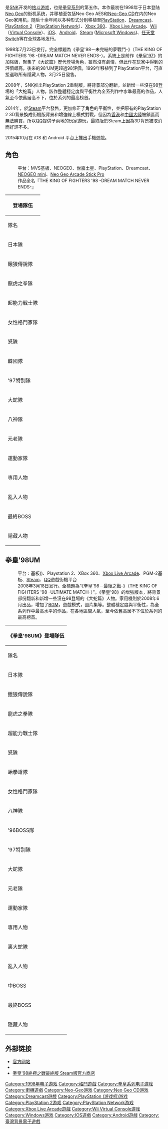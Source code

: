 {{noteTA
|G1=Games
}}
{{unreferenced|time=2016-06-26T09:27:53+00:00}}
{{Infobox VG
| title = 拳皇'98
| japanese = ザ・キング・オブ・ファイターズ'98
| english = The King of Fighters '98
| image = 
| caption = 
| developer = [[SNK|SNK]]
| publisher = SNK
|designer  = 
| producer = [[西山隆志|西山隆志]]
|release   =  {{Infobox VG/C | 1998年7月23日 |'''街机'''<br />{{vgr|JP|July 23, 1998}}'''Neo Geo'''<br />{{vgr|JP|September 23, 1998}}'''Neo-Geo CD'''<br />{{vgr|JP|December 23, 1998}}'''PlayStation'''<br />{{vgr|JP|March 25, 1999|JP|June 28, 2007<small>（PSN）</small>}} '''Dreamcast'''<br />{{vgr|JP|June 24, 1999|NA|September 30, 1999}}'''PlayStation 2'''{{vgr|JP|November 19, 2014<small>（PSN）</small>}}'''Wii Virtual Console'''<br />{{vgr|JP|October 23, 2012|NA|March 7, 2013|EU|May 30, 2013}}'''iOS、Android'''<br />{{vgr|WW|July 24, 2014}}'''Microsoft Windows'''{{vgr|WW|December 16, 2014}}'''Nintendo Switch'''{{vgr|WW|March 9, 2017}} }}
| series = [[拳皇系列|拳皇系列]]
| genre = [[格斗游戏|格斗游戏]]
| modes = [[单人电子游戏|单人]]、[[多人电子游戏|多人]]
| cabinet = 直立
|arcade system = 
|display   = 
|platforms = [[SNK|MVS街机]]、[[Neo_Geo|Neo Geo]]、[[Neo-Geo_CD|Neo-Geo CD]]、[[PlayStation_(遊戲機)|PlayStation]]、[[Dreamcast|Dreamcast]]、[[PlayStation_2|PlayStation 2]]（[[PlayStation_Network|PlayStation Network]]）、[[Xbox_360|Xbox 360]]、[[Xbox_Live_Arcade|Xbox Live Arcade]]、[[Wii|Wii]]（[[Virtual_Console|Virtual Console]]）、[[iOS|iOS]]、[[Android|Android]]、[[Microsoft_Windows|Microsoft Windows]]、[[任天堂Switch|任天堂Switch]]、[[QQ|QQ]]遊戲街機平台
}}

{{Vgname|拳皇'98|na=The King of Fighters '98: The Slugfest|ja=ザ・キング・オブ・ファイターズ'98 Dream Match Never Ends}}是[[SNK|SNK]]开发的[[格斗游戏|格斗游戏]]，也是[[拳皇系列|拳皇系列]]的第五作。本作最初在1998年于日本登陆[[Neo_Geo|Neo Geo]]的街机系统，并移植至包括Neo Geo AES和[[Neo-Geo_CD|Neo-Geo CD]]在内的Neo Geo家用机，随后十余年间以多种形式分别移植至[[PlayStation_(遊戲機)|PlayStation]]、[[Dreamcast|Dreamcast]]、[[PlayStation_2|PlayStation 2]]（[[PlayStation_Network|PlayStation Network]]）、[[Xbox_360|Xbox 360]]、[[Xbox_Live_Arcade|Xbox Live Arcade]]、[[Wii|Wii]]（[[Virtual_Console|Virtual Console]]）、[[iOS|iOS]]、[[Android|Android]]、[[Steam|Steam]] ([[Microsoft_Windows|Microsoft Windows]])、[[任天堂Switch|任天堂Switch]]等在全球各地发行。

1998年7月23日发行。完全標題為《拳皇'98－未完結的夢戰鬥-》（THE KING OF FIGHTERS '98 -DREAM MATCH NEVER ENDS-）。系統上是前作《[[拳皇'97|拳皇'97]]》的加強版，聚集了《大蛇篇》歷代登場角色，雖然沒有劇情，但此作在玩家中得到的評價頗高，後來的98'UM更超過98評價。1999年移植到了PlayStation平台，可直接選取所有隱藏人物，3月25日發售。

2008年，SNK推出PlayStation 2重制版{{Vgname|拳皇'98 最後之戰|en=The King of Fighters '98: Ultimate Match}}，將背景部分翻新，並新增一些沒在98登場的「大蛇篇」人物。該作整體穩定度與平衡性為全系列作中水準最高的作品，人氣至今依舊居高不下，位於系列的最高榜首。

2014年，於[[Steam|Steam]]平台發售{{Vgname|拳皇'98 最後之戰最終版|en=The King of Fighters '98: Ultimate Match Final Edition}}，更加修正了角色的平衡性，並把原有的PlayStation 2 3D背景換成街機版背景和增強線上模式對戰，但因為[[香港|香港]]和[[中國大陸|中國大陸]]被鎖區而無法購買，所以[[QQ|QQ]]提供予兩地的玩家游玩，最終版於Steam上因為3D背景被取消而好評不多。

2015年10月在 iOS 和 Android 平台上推出{{Vgname|拳皇98 終極之戰OL}}手機遊戲。

== 角色 ==
: 平台：MVS基板、NEOGEO、世嘉土星、PlayStation、Dreamcast、[[NEOGEO_mini|NEOGEO mini]]、[[Neo_Geo_Arcade_Stick_Pro|Neo Geo Arcade Stick Pro]]
:作品全名『THE KING OF FIGHTERS '98 -DREAM MATCH NEVER ENDS-』 

{{main|拳皇系列角色列表}}

{| class="wikitable" style="text-align:center"
! colspan="4"|登場隊伍
|-
!  隊名 || colspan="3"| 成員
|-
! 日本隊
| 草薙 京（KYO KUSANAGI） || 二階堂 紅丸（BENIMARU NIKADO） || 大門 五郎（GORO DAIMON）
|-
! 餓狼傳說隊
| 泰利・柏格（TERRY BOGARD） || 安迪・柏格（ANDY BOGARD） || 東丈（JOE HIGASHI）
|-
! 龍虎之拳隊
| 坂崎 良（RYO SAKAZAKI） || 羅伯特・加西亞（ROBERT GARCIA） || 坂崎 百合（YURI SAKAZAKI）
|-
! 超能力戰士隊
| 麻宮 雅典娜（ATHENA ASAMIYA） || 椎拳崇（SIE KENSOU） || 鎮元齋（CHIN GENTSAI）
|-
! 女性格鬥家隊
| 神樂 千鶴（CHIZURU KAGURA） || 不知火 舞（MAI SHIRANUI） || 瓊（KING）
|-
! 怒隊
| 蕾歐娜・海頓（LEONA HEIDERN） || 拉爾夫・瓊斯（RALF JONES） || 克拉克・史提爾（CLARK STILL）
|-
! 韓國隊
| 金卡法／金家藩（KIM KAPHWAN） || 陳可漢／陳國漢（CHANG KOEHAN） || 邱豐凱／蔡寶奇（CHOI BOUNGE）
|-
! '97特别隊
| 山崎 龍二（RYUJI YAMAZAKI） || 布魯・瑪莉（BLUE MARY） || 比利・卡恩（BILLY KANE）
|-
! 大蛇隊
| 七枷 社（YASHIRO NANAKASE） || 雪露米（SHERMIE） || 克里斯（CHRIS）
|-
! 八神隊
| 八神 庵（IORI YAGAMI） || 瑪卓亞（MATURE） || 拜絲（VICE）
|-
! 元老隊
| 海迪倫／海頓（HEIDERN） || 草薙 柴舟（SAISHU KUSANAGI） || 坂崎 琢磨（TAKUMA SAKAZAKI）
|-
! 運動家隊
| 哈維．D（HEAVY D!） || 洛基・古洛巴（LUCKY GLAUBER） || 布莱恩・巴特勒（BRIAN BATTLER）
|-
! 専用人物
| colspan="3"|盧卡爾・伯恩斯坦 (RUGAL BERNSTEIN) <br/> 矢吹 真吾（SHINGO YABUKI）
|-
! 亂入人物
| colspan="3"|矢吹 真吾（SHINGO YABUKI）
|-
! 最終BOSS
| colspan="3"|歐米茄・盧卡爾（OMEGA RUGAL）
|-
! 隠藏人物
| colspan="3"|'95草薙京（KYO KUSANAGI）、RB2泰利（TERRY BOGARD）、RB2安迪（ANDY BOGARD）、RB2東丈（JOE HIGASHI）、RB2不知火舞（MAI SHIRANUI）、RB2比利（BILLY KANE）、'94坂崎良（RYO SAKAZAKI）、'94羅伯特（ROBERT GARCIA）、'94坂崎百合（YURI SAKAZAKI）、乾旱大地七枷社（OROCHI YASHIRO）、閃電雷嗚雪露米（OROCHI SHERMIE）、炎之宿命克里斯（OROCHI CHRIS）
|}

== 拳皇'98UM ==
: 平台：{{link-en|Taito Type X}}基板({{link-en|NESiCAxLive}})、Playstation 2、XBox 360、[[Xbox_Live_Arcade|Xbox Live Arcade]]、PGM-2基板、[[Steam|Steam]]、[[QQ|QQ]]遊戲街機平台
: 2008年3月18日发行。全標題為“《拳皇'98－最後之戰-》（THE KING OF FIGHTERS '98 -ULTIMATE MATCH-）”。《拳皇'98》的增強版本，將背景部份翻新和新增一些沒在98登場的《大蛇篇》人物。家用機則於2008年6月出品，增加了[[BGM|BGM]]，遊戲模式，圖片集等。整體穩定度與平衡性，為全系列作中最高水平的作品，在各地區間人氣，至今依舊高居不下位於系列的最高榜首。

{| class="wikitable" style="text-align:center"
! colspan="4"|《拳皇'98UM》登場隊伍
|-
!  隊名 || colspan="3"| 成員
|-
! 日本隊
| 草薙 京（KYO KUSANAGI） || 二階堂 紅丸（BENIMARU NIKADO） || 大門 五郎（GORO DAIMON）
|-
! 餓狼傳說隊
| 泰利・柏格（TERRY BOGARD） || 安迪・柏格（ANDY BOGARD） || 東丈（JOE HIGASHI）
|-
! 龍虎之拳隊
| 坂崎 良（RYO SAKAZAKI） || 羅伯特・加西亞（ROBERT GARCIA） || 坂崎 百合（YURI SAKAZAKI）
|-
! 超能力戰士隊
| 麻宮 雅典娜（ATHENA ASAMIYA） || 椎拳崇（SIE KENSOU） || 鎮元齋（CHIN GENTSAI）
|-
! 怒隊
| 蕾歐娜・海頓（LEONA HEIDERN） || 拉爾夫・瓊斯（RALF JONES） || 克拉克・史提爾（CLARK STILL）
|-
! 跆拳道隊
| 金卡法／金家藩（KIM KAPHWAN） || 陳可漢／陳國漢（CHANG KOEHAN） || 邱豐凱／蔡寶奇（CHOI BOUNGE）
|-
! 女性格鬥家隊
| 神樂 千鶴（CHIZURU KAGURA） || 不知火 舞（MAI SHIRANUI） || 瓊（KING）
|-
! 八神隊
| 八神 庵（IORI YAGAMI） || 瑪卓亞（MATURE） || 拜絲（VICE）
|-
! '96BOSS隊
| 傑斯・侯活（GEESE HOWARD） || 克勞薩・沃夫剛格（WOLFGANG KRAUSER） || 比克先生（MR.BIG）
|-
! '97特别隊
| 山崎 龍二（RYUJI YAMAZAKI） || 布魯．瑪莉（BLUE MARY） || 比利．卡恩（BILLY KANE）
|-
! 大蛇隊
| 七枷 社（YASHIRO NANAKASE） || 雪露米（SHERMIE） || 克里斯（CHRIS）
|-
! 元老隊
| 海迪倫／海頓（HEIDERN） || 草薙 柴舟（SAISHU KUSANAGI） || 坂崎 琢磨（TAKUMA SAKAZAKI）
|-
! 運動家隊
| 哈維．D（HEAVY D!） || 洛基．古洛巴（LUCKY GLAUBER） || 布萊恩．巴特勒（BRIAN BATTLER）
|-
! 専用人物
| colspan="3"|盧卡爾・伯恩斯坦 (RUGAL BERNSTEIN)、矢吹 真吾（SHINGO YABUKI）<br/>如月 影二（EIJI KISARAGI）、藤堂 香澄（KASUMI TODOH）
|-
! 裏大蛇隊
| 乾旱大地七枷社（OROCHI YASHIRO） || 閃電雷嗚雪露米（OROCHI SHERMIE） || 炎之宿命克里斯（OROCHI CHRIS）
|-
! 亂入人物
| colspan="3"|如月 影二（EIJI KISARAGI）、藤堂 香澄（KASUMI TODOH）、矢吹 真吾（SHINGO YABUKI）<br/>盧卡爾・伯恩斯坦（RUGAL BERNSTEIN）（條件）<br/>暴走八神庵（OROCHI IORI）（條件）、暴走蕾歐娜（OROCHI LEONA）（條件）
|-
! 中BOSS
| colspan="3"|「八神隊」、「元老隊」、「運動家隊」<br />「'96BOSS隊」<br />「裏大蛇隊」
|-
! 最終BOSS
| colspan="3"|歐米加・盧卡爾（OMEGA RUGAL）<br />利奧波德・傑尼茲（LEOPOLD GOENITZ）<br />大蛇（OROCHI）
|-
! 隠藏人物
| colspan="3"|'95草薙京（KYO KUSANAGI）、RB2泰利（TERRY BOGARD）、RB2安迪（ANDY BOGARD）、RB2東丈（JOE HIGASHI）、RB2不知火舞（MAI SHIRANUI）、RB2比利（BILLY KANE）、RB2布魯・瑪莉（BLUE MARY）、RB2山崎龍二（RYUJI YAMAZAKI）、RB2傑斯・侯活（GEESE HOWARD）、'94坂崎良（RYO SAKAZAKI）、'94羅伯特（ROBERT GARCIA）、'94坂崎百合（YURI SAKAZAKI）、'94瓊（KING）、乾旱大地七枷社（OROCHI YASHIRO）、閃電雷嗚雪露米（OROCHI SHERMIE）、炎之宿命克里斯（OROCHI CHRIS）、暴走八神庵（OROCHI IORI）、暴走蕾歐娜（OROCHI LEONA）
|}

== 外部链接 ==
*[http://game.snkplaymore.co.jp/official/kof98um 官方网站] {{Wayback|url=http://game.snkplaymore.co.jp/official/kof98um |date=20160423074119 }} {{ja icon}}
*{{moby game|id=/king-of-fighters-98-dream-match-never-ends|name=拳皇'98}}
*[https://store.steampowered.com/app/222420 拳皇'98終極之戰最終版 Steam版官方商店] {{Wayback|url=https://store.steampowered.com/app/222420 |date=20210211220548 }}

{{拳皇系列}}

[[Category:1998年电子游戏|Category:1998年电子游戏]]
[[Category:格鬥遊戲|Category:格鬥遊戲]]
[[Category:拳皇系列电子游戏|Category:拳皇系列电子游戏]]
[[Category:街機遊戲|Category:街機遊戲]]
[[Category:Neo-Geo游戏|Category:Neo-Geo游戏]]
[[Category:Neo_Geo_CD游戏|Category:Neo Geo CD游戏]]
[[Category:Dreamcast遊戲|Category:Dreamcast遊戲]]
[[Category:PlayStation_(游戏机)游戏|Category:PlayStation (游戏机)游戏]]
[[Category:PlayStation_2游戏|Category:PlayStation 2游戏]]
[[Category:PlayStation_Network游戏|Category:PlayStation Network游戏]]
[[Category:Xbox_Live_Arcade遊戲|Category:Xbox Live Arcade遊戲]]
[[Category:Wii_Virtual_Console游戏|Category:Wii Virtual Console游戏]]
[[Category:Windows游戏|Category:Windows游戏]]
[[Category:IOS遊戲|Category:IOS遊戲]]
[[Category:Android遊戲|Category:Android遊戲]]
[[Category:臺灣背景電子遊戲|Category:臺灣背景電子遊戲]]